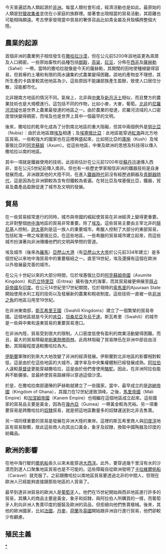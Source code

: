 今天普遍認為人類起源於[[非洲|非洲]]。每當人類社會形成，經濟活動也是如此。最原始的人類是[[狩獵收集者|狩獵收集者]]並住在小家庭的族群裡。接著會出現相當的貿易活動，其距離也可能相隔頗遠。考古學家發現當中貿易的奢侈貨品比如貴金屬及貝殼橫跨整個大陸。

==農業的起源==

首個非洲的農業例子相信發生在[[撒哈拉沙漠|撒哈拉沙漠]]，但在公元前5200年該地區更為濕潤及人口稠密。一些原始畜牧的品種包括[[御穀|御穀]]，[[高粱|高粱]]，[[豇豆|豇豆]]，分佈在[[西非|西非]]及[[薩赫勒|薩赫勒]]（Sahel）一帶。當時的撒哈拉就像是今天的薩赫勒，其開闊的田地使種植變得容易，但貧瘠的土壤和有限的雨水讓集約式農業變得困難。該地的產物並不理想，其所生產的卡路里較其他地區為少。這些原因不能讓部族產生盈餘，致使人口居住分散，沒能都市化。

北非跟南方地區的情況不同。氣候上，北非與[[中東|中東]]及[[新月沃土|新月沃土]]相似，而且雙方的農業技術也是大規模進行。這包括不同的作物，比如小麥，大麥，葡萄。[[北非|北非]]的[[尼羅河流域|尼羅河流域]]也是世界上農業最發達的地區之一。由於農業的發達，尼羅河流域的人口密度很快變得稠密，而埃及也是世界上其中一個最早的文明。

後來，撒哈拉的乾旱化成為了分割南北地區的重大阻礙，但其中兩個例外是[[努比亞|努比亞]]（Nubia）：由於此地區跟[[埃及|埃及]]相連；及[[埃塞俄比亞|埃塞俄比亞]]：此地區能穿過[[紅海|紅海]]與北方地區貿易。一些較強大的國家也在這裡興盛起來，比如努比亞的[[庫施|庫施]]（Kush）及埃塞俄比亞的[[阿克蘇姆|阿克蘇姆]]（Axum）。從這些地區，中東及歐洲的思想及科技得以傳入撒哈拉以南的地區。

其中一項就是鐵器使用的技術。此技術估計在公元前1200年從[[蘇丹|蘇丹]]迅速傳入西非，並在公元5世紀前傳入南非。但也有一些歷史學家相信非洲的鐵器技術是自身發展而成。非洲跟其他的大陸不同，在進入[[鐵器時代|鐵器時代]]前沒有經歷過銅器及[[青銅器時代|青銅器時代]]，這是因為在非洲銅較為含有但鐵較為普遍。在努比亞及埃塞俄比亞，鐵器，貿易及農產品盈餘促進了城市及文明的發展。

==貿易==

在一些貿易經常進行的同時，城市與帝國的崛起使貿易在非洲經濟上變得更重要。北非對整個[[地中海|地中海]]地區的貿易非常重要。除了[[埃及|埃及]]。這些貿易主要由主宰北非的[[腓尼基|腓尼基]]人控制，[[迦太基|迦太基]]則是這一族人的重要城市。希臘人控制了大部分的東部貿易，包括紅海一帶之埃塞俄比亞。在這些地區，一些希臘的貿易城市建立起來，而這些城市扮演著向非洲傳播他們的文明與學問的管道。

埃及城市（後來為[[羅馬|羅馬]]）[[亞歷山大港|亞歷山大港]]（有[[亞歷山大大帝|亞歷山大大帝]]於公元前334年建立）是多個世紀以來地中海貿易中的重要樞紐之一。直至19世紀，埃及還擁有這個在歐洲以外發展最完善的城市。

在公元十世紀以來的大部分時間，位於埃塞俄比亞的[[阿克蘇姆帝國|阿克蘇姆帝國]]（Axumite Kingdom）和[[厄立特里亞|厄立特里亞]]（Eritrea）擁有強大的海軍，而其貿易線更伸展至[[拜占庭帝國|拜占庭帝國]]及[[印度|印度]]。在公元14世紀至17世紀期間，位於現時的[[索馬里|索馬里]]的Ajuuraan State開始使用水利工程的技術以及發展新的農業和稅收制度。這些技術一直被一些[[非洲之角|非洲之角]]的地區沿用至19世紀。

在非洲東南部，[[斯瓦希里王國|斯瓦希里王國]]（Swahili Kingdoms）建立了一個繁榮的貿易帝國。這個地區就是今天的[[肯亞|肯亞]]，[[坦桑尼亞|坦桑尼亞]]及[[烏干達|烏干達]]。斯瓦希里（Swahili）的城市是一些與中東和遠東貿易的重要貿易港口。

在非洲內陸，貿易受到很大的限制。人口密度低使有盈利的商業活動變得困難。而且，最大的貿易障礙是[[剛果熱帶雨林|剛果熱帶雨林]]。此雨林阻礙了貿易隊伍在非洲中部自由活動，其阻礙程度遠較撒哈拉為大。

[[伊斯蘭|伊斯蘭]]軍隊的到來大大地改變了非洲的經濟發展。伊斯蘭對北非地區的影響相對較低，這是由於在這些地區的大城市，識字率及中央集權體制已經發展成熟。[[阿拉伯|阿拉伯]]人遠較[[基督徒|基督徒]]更能穿越撒哈拉，這是由於他們會使用[[駱駝|駱駝]]。因此，在非洲阿拉伯能夠不斷擴張，並最終使貿易路線得以穿過這個沙漠。

於是，在撒哈拉南部邊陲的萨赫勒就建立了一些國家。當中，最早成立的是[[迦納帝國|迦納帝國]]（Kingdom of Ghana），其國力在12世紀達致頂峰。之後，[[馬里帝國|馬里帝國]]（Mali Empire）和[[加涅姆帝國|加涅姆帝國]]（Kanem Empire）也相繼在這個地區成立起來。這些國家的貿易品主要是黃金，因為在[[幾內亞|幾內亞]]（Guinea）一帶黃金較為充裕。另一項重要貿易是跨撒哈拉的[[奴隸|奴隸]]貿易，就是把這地區數量多的奴隸運送到北非去售賣。

另一項同樣重要的貿易是發展在非洲大陸的東岸。這裡的斯瓦希里商人與[[印度洋|印度洋]]地區有貿易聯繫，故此這些商人向其出口黃金，象牙及奴隸，換取中國陶器及印度的紡織品。

==歐洲的影響==

在地中海行駛的[[槳帆船|槳帆船]]長久以來未能穿過[[大西洋|大西洋]]。此外，要穿過幾千里沒有水的沙漠而到達人口聚集地區貿易也是不可能的。這些障礙自從歐洲發明了[[卡拉維爾帆船|卡拉維爾帆船]]（Caravel）就克服了。之前跟撒哈拉以南地區貿易要透過北非的中間人，但現在歐洲人已經能夠直接跟那些地區的人貿易了。

最早到達非洲貿易的歐洲人是[[葡萄牙|葡萄牙]]人。他們在15世紀開始與西非地區進行許多的貿易，其購入的商品主要是黃金，象牙和奴隸，與阿拉伯人所購買的一樣，而葡萄牙人則向非洲人售賣印度的服裝及歐洲的貨品，但拒絕向他們售賣槍械。後來，其他的歐洲國家，比如[[法國|法國]]，[[丹麥|丹麥]]，[[荷蘭|荷蘭]]及[[英國|英國]]開始跟非洲自行進行貿易，他們卻較少有顧慮。

==殖民主義==

[[Category:非洲经济史|*]]